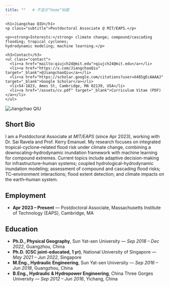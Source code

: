 ```yaml
---
title: ""   # 不显示“Home”标题
---
```


<div class="hero">
  <div class="hero-text">
    <h1>Jiangchao QIU</h1>
    <p class="subtitle">Postdoctoral Associate @ MIT/EAPS.</p>

    <p><strong>Interests:</strong> climate change; compound/cascading flooding; tropical cyclones;
    hydrodynamic modeling; machine learning.</p>

    <h3>Contact</h3>
    <ul class="contact">
      <li><a href="mailto:qiujch24@mit.edu">qiujch24@mit.edu</a></li>
      <li><a href="https://x.com/JiangchaoQiu" target="_blank">@JiangchaoQiu</a></li>
      <li><a href="https://scholar.google.com/citations?user=X485gEcAAAAJ" target="_blank">Google Scholar</a></li>
      <li>54-1823, Ames St, Cambridge, MA 02139, USA</li>
      <li><a href="/assets/cv.pdf" target="_blank">Curriculum Vitae (PDF)</a></li>
    </ul>
  </div>

  <img src="/assets/me.jpg" alt="Jiangchao QIU" class="portrait">
</div>

## Short Bio
I am a Postdoctoral Associate at *MIT/EAPS* (since Apr 2023), working with Dr. Sai Ravela and Prof. Kerry Emanuel.
My research focuses on integrated tropical-cyclone–related flood risk under climate change, combining a downscaling–hydrodynamic
inundation framework with machine learning for compound extremes. Current topics include adaptive decision-making for
infrastructure–human systems; coupled hydrological–hydrodynamic inundation modeling; assessment of compound and cascading
flood risks; TC–environment interactions; flood extent detection; and climate impacts on the earth–human system.

## Employment
- **Apr 2023 – Present** — Postdoctoral Associate, Massachusetts Institute of Technology (EAPS), Cambridge, MA

## Education
- **Ph.D., Physical Geography**, Sun Yat-sen University — *Sep 2018 – Dec 2022*, Guangzhou, China  
- **Ph.D. (CSC joint-educated, 1 yr)**, National University of Singapore — *May 2021 – Jun 2022*, Singapore  
- **M.Eng., Hydraulic Engineering**, Sun Yat-sen University — *Sep 2016 – Jun 2018*, Guangzhou, China  
- **B.Eng., Hydraulic & Hydropower Engineering**, China Three Gorges University — *Sep 2012 – Jun 2016*, Yichang, China  
  
